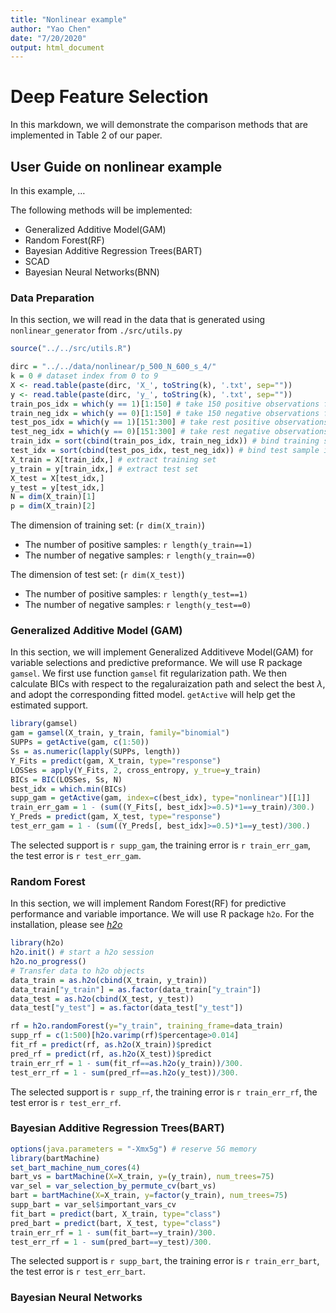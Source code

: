 ```yaml
---
title: "Nonlinear example"
author: "Yao Chen"
date: "7/20/2020"
output: html_document
---
```


# Deep Feature Selection

In this markdown, we will demonstrate the comparison methods that are implemented in Table 2 of our paper.

## User Guide on nonlinear example

In this example, ...

The following methods will be implemented:

* Generalized Additive Model(GAM)
* Random Forest(RF)
* Bayesian Additive Regression Trees(BART)
* SCAD
* Bayesian Neural Networks(BNN)

### Data Preparation
In this section, we will read in the data that is generated using `nonlinear_generator` from `./src/utils.py`

```r
source("../../src/utils.R")
```


```r
dirc = "../../data/nonlinear/p_500_N_600_s_4/"
k = 0 # dataset index from 0 to 9
X <- read.table(paste(dirc, 'X_', toString(k), '.txt', sep=""))
y <- read.table(paste(dirc, 'y_', toString(k), '.txt', sep=""))
train_pos_idx = which(y == 1)[1:150] # take 150 positive observations for training set
train_neg_idx = which(y == 0)[1:150] # take 150 negative observations for training set
test_pos_idx = which(y == 1)[151:300] # take rest positive observations for test set
test_neg_idx = which(y == 0)[151:300] # take rest negative observations for test set
train_idx = sort(cbind(train_pos_idx, train_neg_idx)) # bind training sample index
test_idx = sort(cbind(test_pos_idx, test_neg_idx)) # bind test sample index
X_train = X[train_idx,] # extract training set
y_train = y[train_idx,] # extract test set
X_test = X[test_idx,]
y_test = y[test_idx,]
N = dim(X_train)[1]
p = dim(X_train)[2]
```

The dimension of training set: (`r dim(X_train)`)

* The number of positive samples: `r length(y_train==1)`
* The number of negative samples: `r length(y_train==0)`

The dimension of test set: (`r dim(X_test)`)

* The number of positive samples: `r length(y_test==1)`
* The number of negative samples: `r length(y_test==0)`

### Generalized Additive Model (GAM)

In this section, we will implement Generalized Additiveve Model(GAM) for variable selections and predictive preformance. We will use R package `gamsel`. We first use function `gamsel` fit regularization path. We then calculate BICs with respect to the regaluraization path and select the best $\lambda$, and adopt the corresponding fitted model. `getActive` will help get the estimated support.

```r
library(gamsel)
gam = gamsel(X_train, y_train, family="binomial")
SUPPs = getActive(gam, c(1:50))
Ss = as.numeric(lapply(SUPPs, length))
Y_Fits = predict(gam, X_train, type="response")
LOSSes = apply(Y_Fits, 2, cross_entropy, y_true=y_train)
BICs = BIC(LOSSes, Ss, N)
best_idx = which.min(BICs)
supp_gam = getActive(gam, index=c(best_idx), type="nonlinear")[[1]]
train_err_gam = 1 - (sum((Y_Fits[, best_idx]>=0.5)*1==y_train)/300.)
Y_Preds = predict(gam, X_test, type="response")
test_err_gam = 1 - (sum((Y_Preds[, best_idx]>=0.5)*1==y_test)/300.)
```


The selected support is `r supp_gam`, the training error is `r train_err_gam`, the test error is `r test_err_gam`.

### Random Forest

In this section, we will implement Random Forest(RF) for predictive performance and variable importance. We will use R package `h2o`. For the installation, please see [_h2o_](https://docs.h2o.ai/h2o/latest-stable/h2o-docs/downloading.html)

```r
library(h2o)
h2o.init() # start a h2o session
h2o.no_progress()
# Transfer data to h2o objects
data_train = as.h2o(cbind(X_train, y_train))
data_train["y_train"] = as.factor(data_train["y_train"])
data_test = as.h2o(cbind(X_test, y_test))
data_test["y_test"] = as.factor(data_test["y_test"])

rf = h2o.randomForest(y="y_train", training_frame=data_train)
supp_rf = c(1:500)[h2o.varimp(rf)$percentage>0.014]
fit_rf = predict(rf, as.h2o(X_train))$predict
pred_rf = predict(rf, as.h2o(X_test))$predict
train_err_rf = 1 - sum(fit_rf==as.h2o(y_train))/300.
test_err_rf = 1 - sum(pred_rf==as.h2o(y_test))/300.
```

The selected support is `r supp_rf`, the training error is `r train_err_rf`, the test error is `r test_err_rf`.


### Bayesian Additive Regression Trees(BART)


```r
options(java.parameters = "-Xmx5g") # reserve 5G memory
library(bartMachine)
set_bart_machine_num_cores(4)
bart_vs = bartMachine(X=X_train, y=(y_train), num_trees=75)
var_sel = var_selection_by_permute_cv(bart_vs)
bart = bartMachine(X=X_train, y=factor(y_train), num_trees=75)
supp_bart = var_sel$important_vars_cv
fit_bart = predict(bart, X_train, type="class")
pred_bart = predict(bart, X_test, type="class")
train_err_rf = 1 - sum(fit_bart==y_train)/300.
test_err_rf = 1 - sum(pred_bart==y_test)/300.
```


The selected support is `r supp_bart`, the training error is `r train_err_bart`, the test error is `r test_err_bart`.


### Bayesian Neural Networks



```r

```




